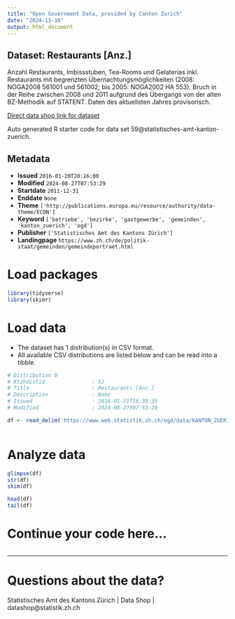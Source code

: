 ```yaml
---
title: "Open Government Data, provided by Canton Zurich"
date: "2024-11-16"
output: html_document
---
```


## Dataset: Restaurants [Anz.]

Anzahl Restaurants, Imbissstuben, Tea-Rooms und Gelaterias inkl. Restaurants mit begrenzten Übernachtungsmöglichkeiten (2008: NOGA2008 561001 und 561002; bis 2005: NOGA2002 HA 553). Bruch in der Reihe zwischen 2008 und 2011 aufgrund des Übergangs von der alten BZ-Methodik auf STATENT. Daten des aktuellsten Jahres provisorisch.

[Direct data shop link for dataset](https://www.zh.ch/de/politik-staat/statistik-daten/datenkatalog.html#/datasets/59@statistisches-amt-kanton-zuerich)

Auto generated R starter code for data set 59@statistisches-amt-kanton-zuerich.

## Metadata

- **Issued** `2016-01-20T20:16:00`
- **Modified** `2024-08-27T07:53:29`
- **Startdate** `2011-12-31`
- **Enddate** `None`
- **Theme** `['http://publications.europa.eu/resource/authority/data-theme/ECON']`
- **Keyword** `['betriebe', 'bezirke', 'gastgewerbe', 'gemeinden', 'kanton_zuerich', 'ogd']`
- **Publisher** `['Statistisches Amt des Kantons Zürich']`
- **Landingpage** `https://www.zh.ch/de/politik-staat/gemeinden/gemeindeportraet.html`


# Load packages

```r

library(tidyverse)
library(skimr)

```

# Load data

-   The dataset has 1 distribution(s) in CSV format.
-   All available CSV distributions are listed below and can be read into a tibble.

```r

# Distribution 0
# Ktzhdistid               : 52
# Title                    : Restaurants [Anz.]
# Description              : None
# Issued                   : 2016-01-21T16:30:35
# Modified                 : 2024-08-27T07:53:29

df <- read_delim('https://www.web.statistik.zh.ch/ogd/data/KANTON_ZUERICH_304.csv')



```

# Analyze data

```r

glimpse(df)
str(df)
skim(df)

head(df)
tail(df)

```

# Continue your code here...

```r

```

------------------------------------------------------------------------

# Questions about the data?

Statistisches Amt des Kantons Zürich | Data Shop | datashop@statistik.zh.ch
